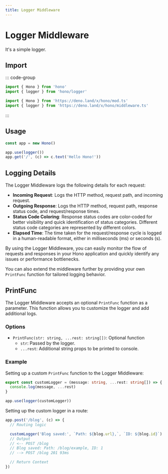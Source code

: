 ```yaml
---
title: Logger Middleware
---
```


# Logger Middleware

It's a simple logger.

## Import

::: code-group

```ts [npm]
import { Hono } from 'hono'
import { logger } from 'hono/logger'
```

```ts [Deno]
import { Hono } from 'https://deno.land/x/hono/mod.ts'
import { logger } from 'https://deno.land/x/hono/middleware.ts'
```

:::

## Usage

```ts
const app = new Hono()

app.use(logger())
app.get('/', (c) => c.text('Hello Hono!'))
```

## Logging Details

The Logger Middleware logs the following details for each request:

- **Incoming Request**: Logs the HTTP method, request path, and incoming request.
- **Outgoing Response**: Logs the HTTP method, request path, response status code, and request/response times.
- **Status Code Coloring**: Response status codes are color-coded for better visibility and quick identification of status categories. Different status code categories are represented by different colors.
- **Elapsed Time**: The time taken for the request/response cycle is logged in a human-readable format, either in milliseconds (ms) or seconds (s).

By using the Logger Middleware, you can easily monitor the flow of requests and responses in your Hono application and quickly identify any issues or performance bottlenecks.

You can also extend the middleware further by providing your own `PrintFunc` function for tailored logging behavior.

## PrintFunc

The Logger Middleware accepts an optional `PrintFunc` function as a parameter. This function allows you to customize the logger and add additional logs.

### Options

- `PrintFunc(str: string, ...rest: string[])`: Optional function
  - `str`: Passed by the logger.
  - `...rest`: Additional string props to be printed to console.

### Example

Setting up a custom `PrintFunc` function to the Logger Middleware:

```ts
export const customLogger = (message: string, ...rest: string[]) => {
  console.log(message, ...rest)
}

app.use(logger(customLogger))
```

Setting up the custom logger in a route:

```ts
app.post('/blog', (c) => {
  // Routing logic

  customLogger('Blog saved:', `Path: ${blog.url},`, `ID: ${blog.id}`)
  // Output
  // <-- POST /blog
  // Blog saved: Path: /blog/example, ID: 1
  // --> POST /blog 201 93ms

  // Return Context
})
```
